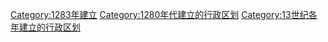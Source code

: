 {{Cat topic in year| topic=建立的行政区划|year=1283}}
[[Category:1283年建立|Category:1283年建立]]
[[Category:1280年代建立的行政区划|Category:1280年代建立的行政区划]]
[[Category:13世纪各年建立的行政区划|Category:13世纪各年建立的行政区划]]